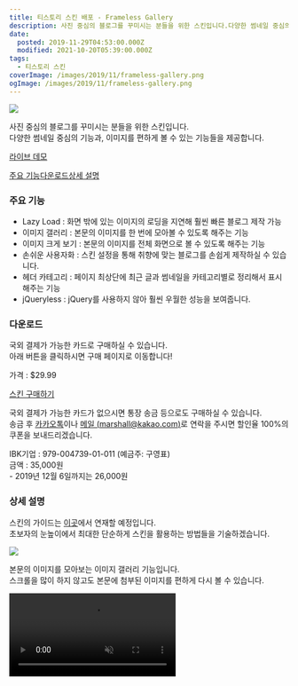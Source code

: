```yaml
---
title: 티스토리 스킨 배포 - Frameless Gallery
description: 사진 중심의 블로그를 꾸미시는 분들을 위한 스킨입니다.다양한 썸네일 중심의 기능과, 이미지를 편하게 볼 수 있는 기능들을 제공합니다.
date:
  posted: 2019-11-29T04:53:00.000Z
  modified: 2021-10-20T05:39:00.000Z
tags:
  - 티스토리 스킨
coverImage: /images/2019/11/frameless-gallery.png
ogImage: /images/2019/11/frameless-gallery.png
---
```


![](/images/2019/11/frameless-gallery.png)

사진 중심의 블로그를 꾸미시는 분들을 위한 스킨입니다.  
다양한 썸네일 중심의 기능과, 이미지를 편하게 볼 수 있는 기능들을 제공합니다.

[라이브 데모](https://frameless-gallery.tistory.com/)

[주요 기능](#feature)[다운로드](#download)[상세 설명](#detail)

### 주요 기능

- Lazy Load : 화면 밖에 있는 이미지의 로딩을 지연해 훨씬 빠른 블로그 제작 가능  
- 이미지 갤러리 : 본문의 이미지를 한 번에 모아볼 수 있도록 해주는 기능  
- 이미지 크게 보기 : 본문의 이미지를 전체 화면으로 볼 수 있도록 해주는 기능  
- 손쉬운 사용자화 : 스킨 설정을 통해 취향에 맞는 블로그를 손쉽게 제작하실 수 있습니다.  
- 헤더 카테고리 : 페이지 최상단에 최근 글과 썸네일을 카테고리별로 정리해서 표시해주는 기능  
- jQueryless : jQuery를 사용하지 않아 훨씬 우월한 성능을 보여줍니다.

### 다운로드

국외 결제가 가능한 카드로 구매하실 수 있습니다.  
아래 버튼을 클릭하시면 구매 페이지로 이동합니다!

가격 : $29.99

[스킨 구매하기](/paddle-checkout?product%5Fid=577174)

국외 결제가 가능한 카드가 없으시면 통장 송금 등으로도 구매하실 수 있습니다.  
송금 후 [카카오톡](https://open.kakao.com/o/sBfhWJeb)이나 [메일 (marshall@kakao.com)](mailto:marshall@kakao.com)로 연락을 주시면 할인율 100%의 쿠폰을 보내드리겠습니다.

IBK기업 : 979-004739-01-011 (예금주: 구영표)  
금액 : 35,000원  
\- 2019년 12월 6일까지는 26,000원

### 상세 설명

스킨의 가이드는 [이곳](https://frameless-gallery.tistory.com/category/guide)에서 연재할 예정입니다.  
초보자의 눈높이에서 최대한 단순하게 스킨을 활용하는 방법들을 기술하겠습니다.

![](/images/2019/11/fg-image-gallery.jpg)

본문의 이미지를 모아보는 이미지 갤러리 기능입니다.  
스크롤을 많이 하지 않고도 본문에 첨부된 이미지를 편하게 다시 볼 수 있습니다.

<video autoPlay playsInline muted loop src="/images/2019/11/fg-full-screen-image.mp4" />

개선된 이미지 크게 보기 기능입니다.  
브라우저 창도 표시하지 않고 화면에 꽉 채워 이미지를 표시합니다.

작은 이미지를 강제로 늘리진 않고 원본 크기를 표시하는 것이니, 작은 이미지가 늘어날까 염려하지 않으셔도 됩니다.

![](/images/2019/11/fg-features.png)

추가한 기능 대부분은 코딩 전혀 없이 스킨 편집에서 수정하실 수 있습니다.  
로그인 안 한 사용자의 프로필 이미지 변경, 댓글 최신순 정렬 등 캡처 되지 않은 기능도 많으니 참고해주세요.

![](/images/2019/11/fg-header-category.png)

헤더 카테고리 기능입니다.  
PC에서 페이지 최상단에 카테고리별로 최근 글들을 5\~6개씩 표시해줍니다.
